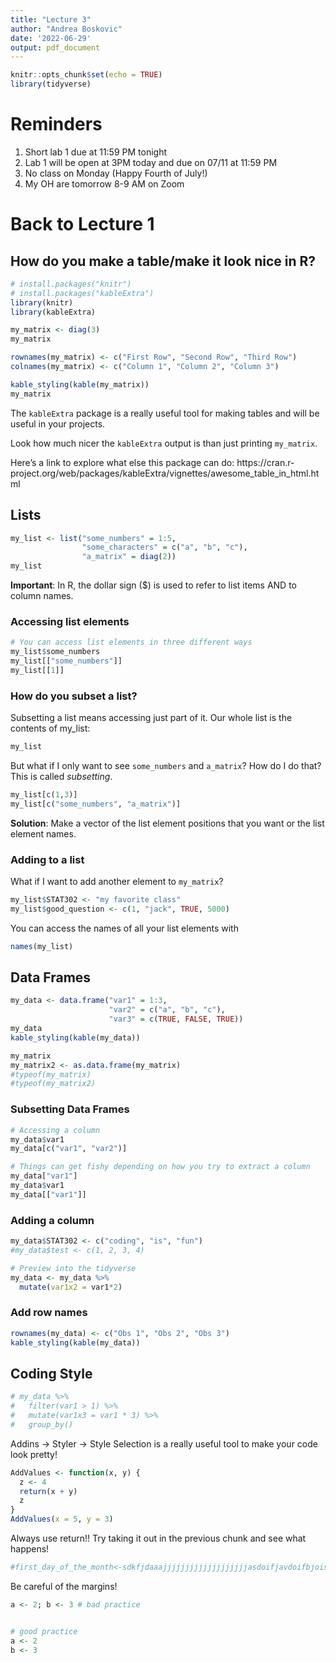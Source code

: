 ```yaml
---
title: "Lecture 3"
author: "Andrea Boskovic"
date: '2022-06-29'
output: pdf_document
---
```


```r
knitr::opts_chunk$set(echo = TRUE)
library(tidyverse)
```

# Reminders

1. Short lab 1 due at 11:59 PM tonight
2. Lab 1 will be open at 3PM today and due on 07/11 at 11:59 PM
3. No class on Monday (Happy Fourth of July!)
4. My OH are tomorrow 8-9 AM on Zoom

# Back to Lecture 1

## How do you make a table/make it look nice in R?

```r
# install.packages("knitr")
# install.packages("kableExtra")
library(knitr)
library(kableExtra)
```

```r
my_matrix <- diag(3)
my_matrix

rownames(my_matrix) <- c("First Row", "Second Row", "Third Row")
colnames(my_matrix) <- c("Column 1", "Column 2", "Column 3")
```

```r
kable_styling(kable(my_matrix))
my_matrix
```

The `kableExtra` package is a really useful tool for making tables and will be useful in your projects.

Look how much nicer the `kableExtra` output is than just printing `my_matrix`. 

Here's a link to explore what else this package can do: https://cran.r-project.org/web/packages/kableExtra/vignettes/awesome_table_in_html.html

## Lists

```r
my_list <- list("some_numbers" = 1:5,
                "some_characters" = c("a", "b", "c"),
                "a_matrix" = diag(2))
my_list
```

**Important**: In R, the dollar sign ($) is used to refer to list items AND to column names.

### Accessing list elements

```r
# You can access list elements in three different ways
my_list$some_numbers
my_list[["some_numbers"]]
my_list[[1]]
```

### How do you subset a list?

Subsetting a list means accessing just part of it. Our whole list is the contents of my_list:

```r
my_list
```

But what if I only want to see `some_numbers` and `a_matrix`? How do I do that? This is called *subsetting*.

```r
my_list[c(1,3)]
my_list[c("some_numbers", "a_matrix")]
```

**Solution**: Make a vector of the list element positions that you want or the list element names.

### Adding to a list

What if I want to add another element to `my_matrix`?

```r
my_list$STAT302 <- "my favorite class"
my_list$good_question <- c(1, "jack", TRUE, 5000)
```

You can access the names of all your list elements with 

```r
names(my_list)
```

## Data Frames

```r
my_data <- data.frame("var1" = 1:3,
                      "var2" = c("a", "b", "c"),
                      "var3" = c(TRUE, FALSE, TRUE))
my_data
kable_styling(kable(my_data))
```

```r
my_matrix
my_matrix2 <- as.data.frame(my_matrix)
#typeof(my_matrix)
#typeof(my_matrix2)
```

### Subsetting Data Frames

```r
# Accessing a column
my_data$var1
my_data[c("var1", "var2")]

# Things can get fishy depending on how you try to extract a column
my_data["var1"]
my_data$var1
my_data[["var1"]]
```

### Adding a column

```r
my_data$STAT302 <- c("coding", "is", "fun")
#my_data$test <- c(1, 2, 3, 4) 
```

```r
# Preview into the tidyverse
my_data <- my_data %>%
  mutate(var1x2 = var1*2)
```

### Add row names

```r
rownames(my_data) <- c("Obs 1", "Obs 2", "Obs 3")
kable_styling(kable(my_data))
```

## Coding Style

```r
# my_data %>%
#   filter(var1 > 1) %>%
#   mutate(var1x3 = var1 * 3) %>%
#   group_by()
```

Addins -> Styler -> Style Selection is a really useful tool to make your code look pretty!

```r
AddValues <- function(x, y) {
  z <- 4
  return(x + y)
  z
}
AddValues(x = 5, y = 3)
```

Always use return!! Try taking it out in the previous chunk and see what happens!

```r
#first_day_of_the_month<-sdkfjdaaajjjjjjjjjjjjjjjjjjjasdoifjavdoifbjoisjdfoiajsdiovajadfjhakjsdc
```

Be careful of the margins!

```r
a <- 2; b <- 3 # bad practice


# good practice
a <- 2
b <- 3
```

